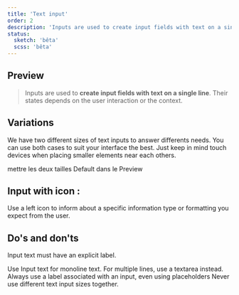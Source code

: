 ```yaml
---
title: 'Text input'
order: 2
description: 'Inputs are used to create input fields with text on a single line. Their states depends on the user interaction or the context'
status:
  sketch: 'bêta'
  scss: 'bêta'
---
```


## Preview

> Inputs are used to **create input fields with text on a single line**. Their states depends on the user interaction or the context.

<Preview nude path="input-state" />

## Variations

We have two different sizes of text inputs to answer differents needs. You can use both cases to suit your interface the best. Just keep in mind touch devices when placing smaller elements near each others.

<Preview nude path="input-variaions" />
mettre les deux tailles Default dans le Preview

## Input with icon :

Use a left icon to inform about a specific information type or formatting you expect from the user.

<Preview nude path="left-icon-input" />

## Do's and don'ts

<HintItem>Input text must have an explicit label.</HintItem>

<HintItem>
  Use Input text for monoline text. For multiple lines, use a textarea instead.
</HintItem>

<HintItem>
  Always use a label associated with an input, even using placeholders
</HintItem>

<HintItem dont>
  Never use different text input sizes together.
</HintItem>
